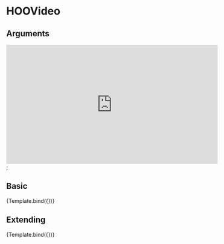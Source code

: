 
<Meta title="Components/Video/HOOVideo" component={HOOVideo} />

# HOOVideo

## Arguments

<ArgTypes of={HOOVideo} />

<iframe width="560" height="315" src="https://www.youtube-nocookie.com/embed/aqz-KE-bpKQ?si&#x3D;jNRCpQW6ukJ1Zunl&amp;autoplay&#x3D;1" title="YouTube video player" frameborder="0" allow="accelerometer; autoplay; clipboard-write; encrypted-media; gyroscope; picture-in-picture; web-share" allowfullscreen loading="lazy"></iframe>
</HOOVideo>;

## Basic
<Canvas>
  <Story 
    name="Basic"
    args = { 
      (function(){
        symset.initSymbols();
        return { overlayIcon: "icon-play-filled", overlayTime: "1:42", thumbnailImageUrl: "https://lab.n8d.studio/htwoo/htwoo-core/images/card-images/coffee-image.jpg", thumbnailImageAlt: "How to make the perfect coffee" };
      })()
    }>
    {Template.bind({})}
  </Story>
</Canvas>

## Extending
<Canvas>
  <Story 
    name="Extending"
    args = { 
      (function(){
        symset.initSymbols();
        return { overlayIcon: "icon-play-filled", overlayTime: "1:42", thumbnailImageUrl: "https://lab.n8d.studio/htwoo/htwoo-core/images/card-images/coffee-image.jpg", thumbnailImageAlt: "How to make the perfect coffee", rootElementAttributes: { style: { border: "10px solid pink" } } };
      })()
    }>
    {Template.bind({})}
  </Story>
</Canvas>